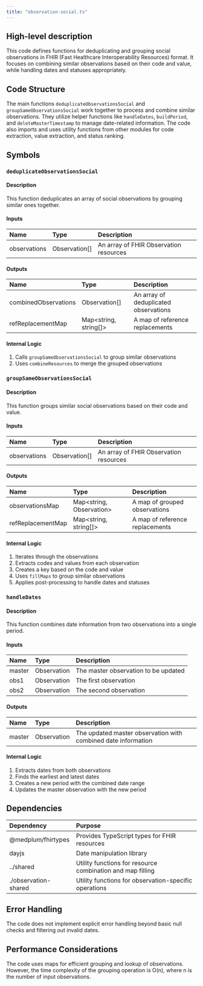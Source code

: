 ```yaml
---
title: "observation-social.ts"
---
```


## High-level description
This code defines functions for deduplicating and grouping social observations in FHIR (Fast Healthcare Interoperability Resources) format. It focuses on combining similar observations based on their code and value, while handling dates and statuses appropriately.

## Code Structure
The main functions `deduplicateObservationsSocial` and `groupSameObservationsSocial` work together to process and combine similar observations. They utilize helper functions like `handleDates`, `buildPeriod`, and `deleteMasterTimestamp` to manage date-related information. The code also imports and uses utility functions from other modules for code extraction, value extraction, and status ranking.

## Symbols

### `deduplicateObservationsSocial`
#### Description
This function deduplicates an array of social observations by grouping similar ones together.

#### Inputs
| Name | Type | Description |
|:-----|:-----|:------------|
| observations | Observation[] | An array of FHIR Observation resources |

#### Outputs
| Name | Type | Description |
|:-----|:-----|:------------|
| combinedObservations | Observation[] | An array of deduplicated observations |
| refReplacementMap | Map&lt;string, string[]&gt; | A map of reference replacements |

#### Internal Logic
1. Calls `groupSameObservationsSocial` to group similar observations
2. Uses `combineResources` to merge the grouped observations

### `groupSameObservationsSocial`
#### Description
This function groups similar social observations based on their code and value.

#### Inputs
| Name | Type | Description |
|:-----|:-----|:------------|
| observations | Observation[] | An array of FHIR Observation resources |

#### Outputs
| Name | Type | Description |
|:-----|:-----|:------------|
| observationsMap | Map&lt;string, Observation&gt; | A map of grouped observations |
| refReplacementMap | Map&lt;string, string[]&gt; | A map of reference replacements |

#### Internal Logic
1. Iterates through the observations
2. Extracts codes and values from each observation
3. Creates a key based on the code and value
4. Uses `fillMaps` to group similar observations
5. Applies post-processing to handle dates and statuses

### `handleDates`
#### Description
This function combines date information from two observations into a single period.

#### Inputs
| Name | Type | Description |
|:-----|:-----|:------------|
| master | Observation | The master observation to be updated |
| obs1 | Observation | The first observation |
| obs2 | Observation | The second observation |

#### Outputs
| Name | Type | Description |
|:-----|:-----|:------------|
| master | Observation | The updated master observation with combined date information |

#### Internal Logic
1. Extracts dates from both observations
2. Finds the earliest and latest dates
3. Creates a new period with the combined date range
4. Updates the master observation with the new period

## Dependencies
| Dependency | Purpose |
|:-----------|:--------|
| @medplum/fhirtypes | Provides TypeScript types for FHIR resources |
| dayjs | Date manipulation library |
| ../shared | Utility functions for resource combination and map filling |
| ./observation-shared | Utility functions for observation-specific operations |

## Error Handling
The code does not implement explicit error handling beyond basic null checks and filtering out invalid dates.

## Performance Considerations
The code uses maps for efficient grouping and lookup of observations. However, the time complexity of the grouping operation is O(n), where n is the number of input observations.